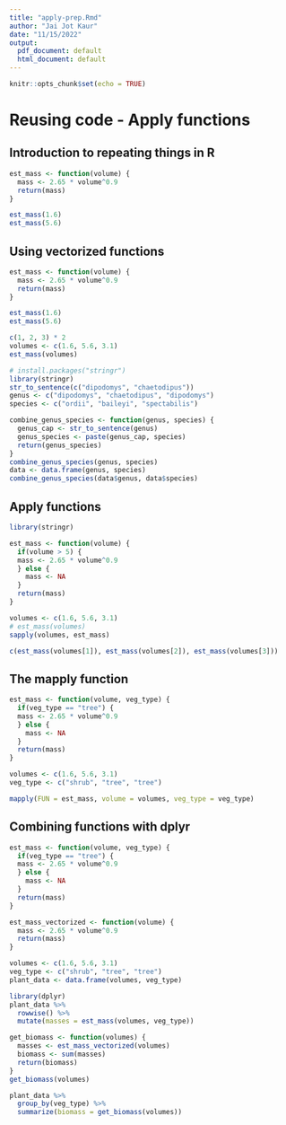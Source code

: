 ```yaml
---
title: "apply-prep.Rmd"
author: "Jai Jot Kaur"
date: "11/15/2022"
output:
  pdf_document: default
  html_document: default
---
```


```r
knitr::opts_chunk$set(echo = TRUE)
```

# Reusing code - Apply functions

## Introduction to repeating things in R

```r
est_mass <- function(volume) {
  mass <- 2.65 * volume^0.9
  return(mass)
}
```

```r
est_mass(1.6)
est_mass(5.6)
```

## Using vectorized functions

```r
est_mass <- function(volume) {
  mass <- 2.65 * volume^0.9
  return(mass)
}
```

```r
est_mass(1.6)
est_mass(5.6)
```

```r
c(1, 2, 3) * 2
volumes <- c(1.6, 5.6, 3.1)
est_mass(volumes)
```

```r
# install.packages("stringr")
library(stringr)
str_to_sentence(c("dipodomys", "chaetodipus"))
genus <- c("dipodomys", "chaetodipus", "dipodomys")
species <- c("ordii", "baileyi", "spectabilis")
```

```r
combine_genus_species <- function(genus, species) {
  genus_cap <- str_to_sentence(genus)
  genus_species <- paste(genus_cap, species)
  return(genus_species)
}
combine_genus_species(genus, species)
data <- data.frame(genus, species)
combine_genus_species(data$genus, data$species)
```

## Apply functions

```r
library(stringr)
```

```r
est_mass <- function(volume) {
  if(volume > 5) {
  mass <- 2.65 * volume^0.9
  } else {
    mass <- NA
  }
  return(mass)
}
```

```r
volumes <- c(1.6, 5.6, 3.1)
# est_mass(volumes)
sapply(volumes, est_mass)
```

```r
c(est_mass(volumes[1]), est_mass(volumes[2]), est_mass(volumes[3]))
```

## The mapply function

```r
est_mass <- function(volume, veg_type) {
  if(veg_type == "tree") {
  mass <- 2.65 * volume^0.9
  } else {
    mass <- NA
  }
  return(mass)
}
```

```r
volumes <- c(1.6, 5.6, 3.1)
veg_type <- c("shrub", "tree", "tree")
```

```r
mapply(FUN = est_mass, volume = volumes, veg_type = veg_type)
```

## Combining functions with dplyr

```r
est_mass <- function(volume, veg_type) {
  if(veg_type == "tree") {
  mass <- 2.65 * volume^0.9
  } else {
    mass <- NA
  }
  return(mass)
}
```

```r
est_mass_vectorized <- function(volume) {
  mass <- 2.65 * volume^0.9
  return(mass)
}
```

```r
volumes <- c(1.6, 5.6, 3.1)
veg_type <- c("shrub", "tree", "tree")
plant_data <- data.frame(volumes, veg_type)
```

```r
library(dplyr)
plant_data %>% 
  rowwise() %>% 
  mutate(masses = est_mass(volumes, veg_type))
```

```r
get_biomass <- function(volumes) {
  masses <- est_mass_vectorized(volumes)
  biomass <- sum(masses)
  return(biomass)
}
get_biomass(volumes)
```

```r
plant_data %>% 
  group_by(veg_type) %>% 
  summarize(biomass = get_biomass(volumes))
```







